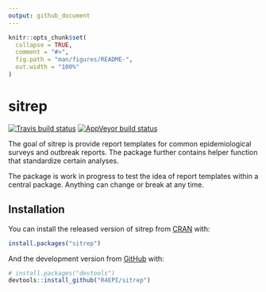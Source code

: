 ```yaml
---
output: github_document
---
```


<!-- README.md is generated from README.Rmd. Please edit that file -->

```r
knitr::opts_chunk$set(
  collapse = TRUE,
  comment = "#>",
  fig.path = "man/figures/README-",
  out.width = "100%"
)
```
# sitrep

[![Travis build status](https://travis-ci.org/R4EPI/sitrep.svg?branch=master)](https://travis-ci.org/R4EPI/sitrep)
[![AppVeyor build status](https://ci.appveyor.com/api/projects/status/github/R4EPI/sitrep?branch=master&svg=true)](https://ci.appveyor.com/project/R4EPI/sitrep)

The goal of sitrep is provide report templates for common epidemiological surveys and outbreak reports. The package further contains helper function that standardize certain analyses.

The package is work in progress to test the idea of report templates within a central package. Anything can change or break at any time.

## Installation

You can install the released version of sitrep from [CRAN](https://CRAN.R-project.org) with:

``` r
install.packages("sitrep")
```

And the development version from [GitHub](https://github.com/) with:

``` r
# install.packages("devtools")
devtools::install_github("R4EPI/sitrep")
```
